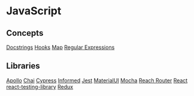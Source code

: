 = JavaScript =

== Concepts ==
[[Docstrings]]
[[Hooks]]
[[Map]]
[[Regular Expressions]]

== Libraries ==
[[Apollo]]
[[Chai]]
[[Cypress]]
[[Informed]]
[[Jest]]
[[MaterialUI]]
[[Mocha]]
[[Reach Router]]
[[React]]
[[react-testing-library]]
[[Redux]]
